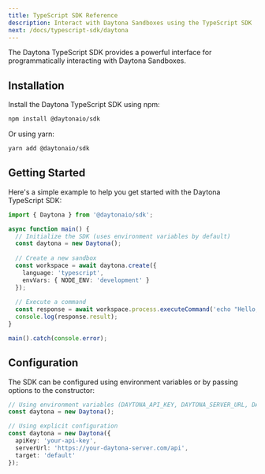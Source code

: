 ```yaml
---
title: TypeScript SDK Reference
description: Interact with Daytona Sandboxes using the TypeScript SDK
next: /docs/typescript-sdk/daytona
---
```


The Daytona TypeScript SDK provides a powerful interface for programmatically interacting with Daytona Sandboxes.

## Installation

Install the Daytona TypeScript SDK using npm:

```bash
npm install @daytonaio/sdk
```

Or using yarn:

```bash
yarn add @daytonaio/sdk
```

## Getting Started

Here's a simple example to help you get started with the Daytona TypeScript SDK:

```typescript
import { Daytona } from '@daytonaio/sdk';

async function main() {
  // Initialize the SDK (uses environment variables by default)
  const daytona = new Daytona();
  
  // Create a new sandbox
  const workspace = await daytona.create({
    language: 'typescript',
    envVars: { NODE_ENV: 'development' }
  });
  
  // Execute a command
  const response = await workspace.process.executeCommand('echo "Hello, World!"');
  console.log(response.result);
}

main().catch(console.error);
```

## Configuration

The SDK can be configured using environment variables or by passing options to the constructor:

```typescript
// Using environment variables (DAYTONA_API_KEY, DAYTONA_SERVER_URL, DAYTONA_TARGET)
const daytona = new Daytona();

// Using explicit configuration
const daytona = new Daytona({
  apiKey: 'your-api-key',
  serverUrl: 'https://your-daytona-server.com/api',
  target: 'default'
});
```
